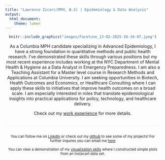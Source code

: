 ```yaml
---
title: "Lawrence Zicari(MPH, B.S) | Epidemiology & Data Analysis"
output: 
  html_document:
    theme: lumen
---
```


<style>
  /* This CSS centers your header and image */
  .center-content {
    text-align: center;
    margin-left: auto;
    margin-right: auto;
  }
  
  /* This creates a clean, centered footer */
  .footer {
    text-align: center;
    border-top: 1px solid #eee; /* Faint line */
    padding-top: 15px;
    margin-top: 30px;
  }
</style>

<div class="center-content">


```r
knitr::include_graphics("images/Facetune_13-02-2025-16-34-07.jpeg")
```


As a Columbia MPH candidate specializing in Advanced Epidemiology, I have a strong foundation in quantitative methods and public health research. I've demonstrated these skills through various positions but my most recent experience includes working at the NYC Department of Mental Health & Hygiene as a Data Analyst in Emergency Preparedness. I am also a Teaching Assistant for a Master level course in Research Methods and Applications at Columbia University. I am seeking opportunities in Biotech, Health Outcomes and Economics, or Healthcare Consulting where I can apply these skills to initiatives that improve health outcomes on a broad scale. I am especially interested in roles that translate epidemiological insights into practical applications for policy, technology, and healthcare delivery.

Check out my [work experience](about.html) for more details.




<div class="footer">
<small>
You can follow me on [LinkdIn](https://www.linkedin.com/in/lawrence-zicari) or check out my [github](http://github.com/lzicari/) to see some of my projects! For further inquires you can email me [here](mailto:lz3015@cumc.columbia.com)

You can view a demonstration of my [visualization skills](visualizations.html) where I constructed simple plots from an Instacart data set.
</small>
</div>